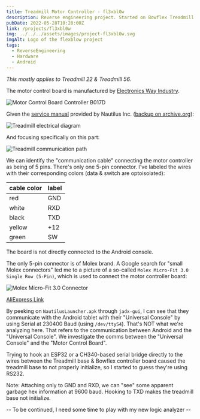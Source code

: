 ```yaml
---
title: Treadmill Motor Controller - fl3xbl0w
description: Reverse engineering project. Started on Bowflex Treadmill 22 but ended up generalized to any Android powered machine sold by Nautilus Inc. (Nautilus, Bowflex, Schwinn).
pubDate: 2022-05-28T10:28:00Z
link: /projects/fl3xbl0w
img: ../../../assets/images/project-fl3xbl0w.svg
imgAlt: Logo of the flexblow project
tags:
  - ReverseEngineering
  - Hardware
  - Android
---
```


*This mostly applies to Treadmill 22 & Treadmill 56.*

The motor control board is manufactured by [Electronics Way Industry](https://www.ewayindustry.com/ew-dc-b017.html).

<Image src={B017D} alt="Motor Control Board Controller B017D" format="webp" />

Given the [service manual](https://download.nautilus.com/supportdocs/AM_OM/Bowflex/BFX.T10.T22.T25.T56.SM.EN.pdf) provided by Nautilus Inc. ([backup on archive.org](https://web.archive.org/web/20220409140737/https://download.nautilus.com/supportdocs/AM_OM/Bowflex/BFX.T10.T22.T25.T56.SM.EN.pdf)):

<Image src={TreadmillElectrical} alt="Treadmill electrical diagram" format="webp" />

And focusing specifically on this part:

<Image src={TreadmillComm} alt="Treadmill communication path" format="webp" />

We can identify the "communication cable" connecting the motor controller as being of 5 pins. There's only one 5-pin connector.
I've labeled the wires with their corresponding colors (data & switch are optoisolated):

| cable color | label |
|-------------|-------|
| red         | GND   |
| white       | RXD   |
| black       | TXD   |
| yellow      | +12   |
| green       | SW    |


The board is not directly connected to the Android console.

The only 5-pin connector is of Molex brand. A Google search for "small Molex connectors" led me to a picture of a so-called `Molex Micro-Fit 3.0 Single Row (5-Pin)`, which is used to connect the motor controller board:

<Image src={Molex} alt="Molex Micro-Fit 3.0 Connector" format="webp" />

[AliExpress Link](https://es.aliexpress.com/item/32902205579.html)

By peeking on `NautilusLauncher.apk` through `jadx-gui`, I can see that they communicate with the Android tablet with their "Universal Console" by using Serial at 230400 Baud (using `/dev/ttyS4`). That's NOT what we're analyzing here. That refers to the communication between Android and the "Universal Console". We investigate the comms between the "Universal Console" and the "Motor Control Board".

Trying to hook an ESP32 or a CH340-based serial bridge directly to the wires between the Treadmill base & Bowflex controller board caused the treadmill base to not properly initialize, so I started to guess they're using RS232.

Note: Attaching only to GND and RXD, we can "see" some apparent garbage hex information at 9600 baud. Hooking to TXD makes the treadmill base not initialize.

-- To be continued, I need some time to play with my new logic analyzer --
